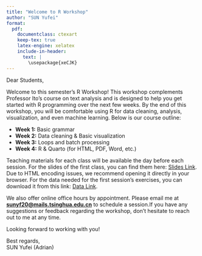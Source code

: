 ```yaml
---
title: "Welcome to R Workshop"
author: "SUN Yufei"
format: 
  pdf:
    documentclass: ctexart
    keep-tex: true
    latex-engine: xelatex
    include-in-header:
      text: |
        \usepackage{xeCJK}
---
```


\vspace{-2em}

Dear Students,

Welcome to this semester’s R Workshop! This workshop complements Professor Ito's course on text analysis and is designed to help you get started with R programming over the next few weeks. By the end of this workshop, you will be comfortable using R for data cleaning, analysis, visualization, and even machine learning. Below is our course outline:

* **Week 1:** Basic grammar
* **Week 2:** Data cleaning & Basic visualization
* **Week 3:** Loops and batch processing
* **Week 4:** R & Quarto (for HTML, PDF, Word, etc.)

Teaching materials for each class will be available the day before each session. For the slides of the first class, you can find them here: [Slides Link](https://adriansun.drhuyue.site/slides/course/rworkshop_in_UTokyo/Playing.html#/about-me). Due to HTML encoding issues, we recommend opening it directly in your browser. For the data needed for the first session’s exercises, you can download it from this link: [Data Link](http://gofile.me/73tNh/dBMIAnLvk).

We also offer online office hours by appointment. Please email me at [**sunyf20@mails.tsinghua.edu.cn**](mailto:sunyf20@mails.tsinghua.edu.cn) to schedule a session.If you have any suggestions or feedback regarding the workshop, don’t hesitate to reach out to me at any time.

Looking forward to working with you!

Best regards,  
SUN Yufei (Adrian)